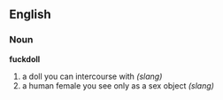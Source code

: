 {{rfv}}
==English==

===Noun===
'''fuckdoll'''

#a doll you can intercourse with ''(slang)''
#a human female you see only as a sex object ''(slang)''